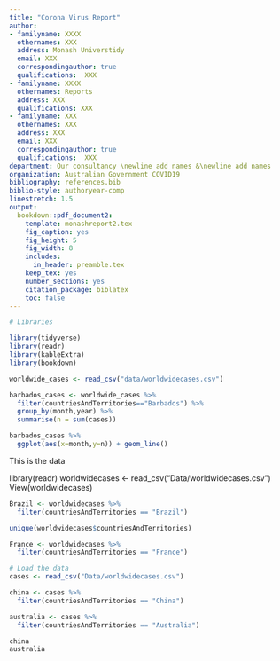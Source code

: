 ```yaml
---
title: "Corona Virus Report"
author:
- familyname: XXXX
  othernames: XXX
  address: Monash Universtidy
  email: XXX
  correspondingauthor: true
  qualifications:  XXX
- familyname: XXXX
  othernames: Reports
  address: XXX
  qualifications: XXX
- familyname: XXX
  othernames: XXX
  address: XXX
  email: XXX
  correspondingauthor: true
  qualifications:  XXX
department: Our consultancy \newline add names &\newline add names
organization: Australian Government COVID19
bibliography: references.bib
biblio-style: authoryear-comp
linestretch: 1.5
output:
  bookdown::pdf_document2:
    template: monashreport2.tex
    fig_caption: yes
    fig_height: 5
    fig_width: 8
    includes:
      in_header: preamble.tex
    keep_tex: yes
    number_sections: yes
    citation_package: biblatex
    toc: false
---
```


```r
# Libraries

library(tidyverse)
library(readr)
library(kableExtra)
library(bookdown)

```


\section*{Country XX1 and YY1}

```r
worldwide_cases <- read_csv("data/worldwidecases.csv")
```
```r
barbados_cases <- worldwide_cases %>%
  filter(countriesAndTerritories=="Barbados") %>%
  group_by(month,year) %>%
  summarise(n = sum(cases))

barbados_cases %>%
  ggplot(aes(x=month,y=n)) + geom_line()
```
This is the data

\section*{Country XX2 and YY2}

library(readr)
worldwidecases <- read_csv("Data/worldwidecases.csv")
View(worldwidecases)

```r
Brazil <- worldwidecases %>% 
  filter(countriesAndTerritories == "Brazil")

unique(worldwidecases$countriesAndTerritories)

France <- worldwidecases %>% 
  filter(countriesAndTerritories == "France")

```

\section*{Country XX3 and YY3}

```r
# Load the data
cases <- read_csv("Data/worldwidecases.csv")
```

```r
china <- cases %>% 
  filter(countriesAndTerritories == "China")

australia <- cases %>% 
  filter(countriesAndTerritories == "Australia")

china
australia
```



